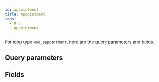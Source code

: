 ```yaml
---
id: appointment
title: Appointment
tags:
  - Pro
  - Appointment
---
```


For loop type `woo_appointment`, here are the query parameters and fields.

## Query parameters

<QueryArgsList args={json.query_args} />

## Fields

<FieldsList fields={json.fields} />

